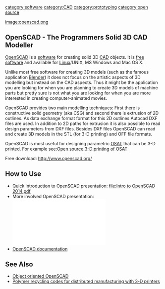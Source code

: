 [[category:software]]
[[category:CAD]]
[[category:prototyping]]
[[category:open source]]

[[image:openscad.png]]
==OpenSCAD - The Programmers Solid 3D CAD Modeller==

[http://www.openscad.org/ OpenSCAD] is a [[software]] for creating solid 3D [[CAD]] objects. It is [[free software]] and available for [[Linux]]/UNIX, MS Windows and Mac OS X.

Unlike most free software for creating 3D models (such as the famous application [http://en.wikipedia.org/wiki/Blender_%28software%29 Blender]) it does not focus on the artistic aspects of 3D modelling but instead on the CAD aspects. Thus it might be the application you are looking for when you are planning to create 3D models of machine parts but pretty sure is not what you are looking for when you are more interested in creating computer-animated movies.

OpenSCAD provides two main modelling techniques: First there is constructive solid geometry (aka CSG) and second there is extrusion of 2D outlines. As data exchange format format for this 2D outlines Autocad DXF files are used. In addition to 2D paths for extrusion it is also possible to read design parameters from DXF files. Besides DXF files OpenSCAD can read and create 3D models in the STL (for 3-D printing) and OFF file formats.

OpenSCAD is most useful for designing parametric [[OSAT]] that can be 3-D printed. For example see:[[Open source 3-D printing of OSAT]]

Free download: http://www.openscad.org/

==How to Use==
* Quick introduction to OpenSCAD presentation: [[file:Intro to OpenSCAD 2014.pdf]]
* More involved OpenSCAD presentation: [[File:Intro to OpenSCAD 2014 Long.pdf]]
* [http://www.openscad.org/documentation.html OpenSCAD documentation]

==See Also==
* [[Object oriented OpenSCAD]]
* [[Polymer recycling codes for distributed manufacturing with 3-D printers]]